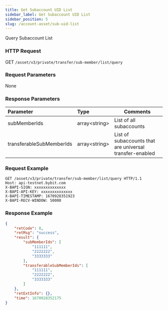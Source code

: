 ```yaml
---
title: Get Subaccount UID List
sidebar_label: Get Subaccount UID List
sidebar_position: 5
slug: /account-asset/sub-uid-list
---
```


Query Subaccount List

### HTTP Request
GET `/asset/v3/private/transfer/sub-member/list/query`

### Request Parameters
None

### Response Parameters
| Parameter | Type | Comments|
|:----- |:-----|----- |
|subMemberIds |array&lt;string&gt; |List of all subaccounts|
|transferableSubMemberIds|array&lt;string&gt;|List of subaccounts that are universal transfer-enabled|

### Request Example

```http
GET /asset/v3/private/transfer/sub-member/list/query HTTP/1.1
Host: api-testnet.bybit.com
X-BAPI-SIGN: xxxxxxxxxxxxxx
X-BAPI-API-KEY: xxxxxxxxxxxxxx
X-BAPI-TIMESTAMP: 1670928351923
X-BAPI-RECV-WINDOW: 50000
```

### Response Example

```json
{
    "retCode": 0,
    "retMsg": "success",
    "result": {
        "subMemberIds": [
            "111111",
            "2222222",
            "3333333"
        ],
        "transferableSubMemberIds": [
            "111111",
            "2222222",
            "3333333"
        ]
    },
    "retExtInfo": {},
    "time": 1670928352175
}
```
